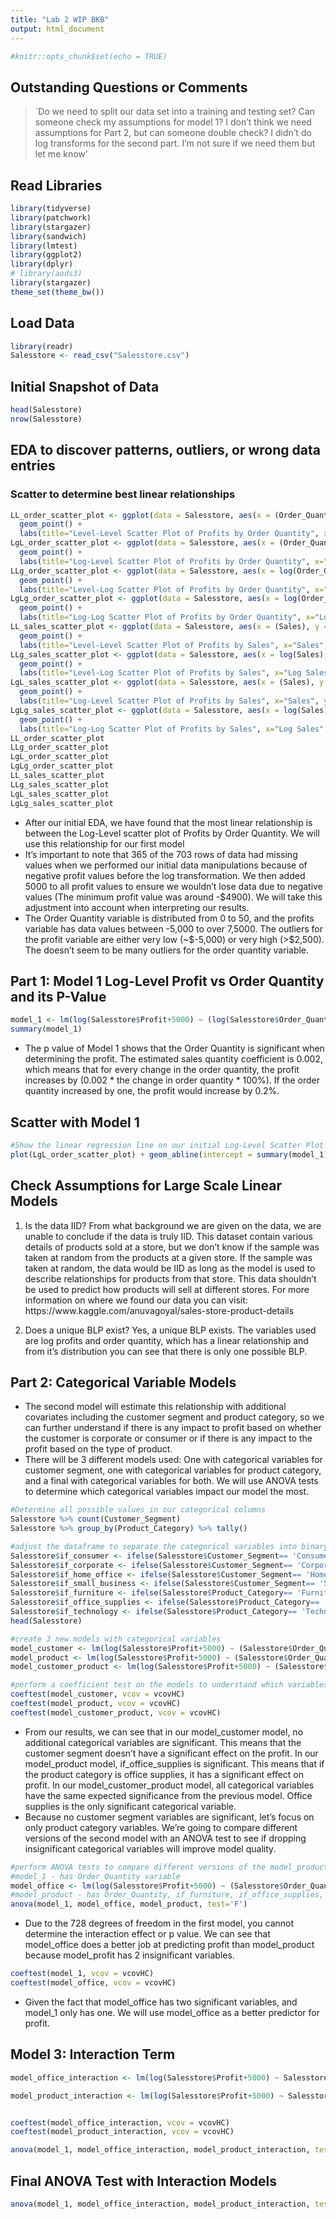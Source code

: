 ```yaml
---
title: "Lab 2 WIP BKB"
output: html_document
---
```


```r
#knitr::opts_chunk$set(echo = TRUE)
```

## Outstanding Questions or Comments
>`Do we need to split our data set into a training and testing set? 
Can someone check my assumptions for model 1? 
I don't think we need assumptions for Part 2, but can someone double check?
I didn't do log transforms for the second part. I'm not sure if we need them but let me know'

## Read Libraries
```r
library(tidyverse)
library(patchwork)
library(stargazer)
library(sandwich)
library(lmtest)
library(ggplot2)
library(dplyr)
# library(aods3)
library(stargazer)
theme_set(theme_bw())
```
## Load Data
```r
library(readr)
Salesstore <- read_csv("Salesstore.csv")
```

## Initial Snapshot of Data
```r
head(Salesstore)
nrow(Salesstore)
```
## EDA to discover patterns, outliers, or wrong data entries
### Scatter to determine best linear relationships
```r
LL_order_scatter_plot <- ggplot(data = Salesstore, aes(x = (Order_Quantity), y = (Profit+5000))) + 
  geom_point() + 
  labs(title="Level-Level Scatter Plot of Profits by Order Quantity", x="Order Quantity", y="Profits")
LgL_order_scatter_plot <- ggplot(data = Salesstore, aes(x = (Order_Quantity), y = log(Profit+5000))) + 
  geom_point() + 
  labs(title="Log-Level Scatter Plot of Profits by Order Quantity", x="Order Quantity", y="Log Profits")
LLg_order_scatter_plot <- ggplot(data = Salesstore, aes(x = log(Order_Quantity), y = (Profit+5000))) + 
  geom_point() + 
  labs(title="Level-Log Scatter Plot of Profits by Order Quantity", x="Log Order Quantity", y="Profits")
LgLg_order_scatter_plot <- ggplot(data = Salesstore, aes(x = log(Order_Quantity), y = log(Profit+5000))) + 
  geom_point() + 
  labs(title="Log-Log Scatter Plot of Profits by Order Quantity", x="Log Order Quantity", y="Log Profits")
LL_sales_scatter_plot <- ggplot(data = Salesstore, aes(x = (Sales), y = (Profit+5000))) + 
  geom_point() + 
  labs(title="Level-Level Scatter Plot of Profits by Sales", x="Sales", y="Profits")
LLg_sales_scatter_plot <- ggplot(data = Salesstore, aes(x = log(Sales), y = (Profit+5000))) + 
  geom_point() + 
  labs(title="Level-Log Scatter Plot of Profits by Sales", x="Log Sales", y="Profits")
LgL_sales_scatter_plot <- ggplot(data = Salesstore, aes(x = (Sales), y = log(Profit+5000))) + 
  geom_point() + 
  labs(title="Log-Level Scatter Plot of Profits by Sales", x="Sales", y="Log Profits")
LgLg_sales_scatter_plot <- ggplot(data = Salesstore, aes(x = log(Sales), y = log(Profit+5000))) + 
  geom_point() + 
  labs(title="Log-Log Scatter Plot of Profits by Sales", x="Log Sales", y="Log Profits")
LL_order_scatter_plot
LLg_order_scatter_plot
LgL_order_scatter_plot
LgLg_order_scatter_plot
LL_sales_scatter_plot
LLg_sales_scatter_plot
LgL_sales_scatter_plot
LgLg_sales_scatter_plot
```
- After our initial EDA, we have found that the most linear relationship is between the Log-Level scatter plot of Profits by Order Quantity. We will use this relationship for our first model
- It's important to note that 365 of the 703 rows of data had missing values when we performed our initial data manipulations because of negative profit values before the log transformation. We then added 5000 to all profit values to ensure we wouldn't lose data due to negative values (The minimum profit value was around -$4900). We will take this adjustment into account when interpreting our results.
- The Order Quantity variable is distributed from 0 to 50, and the profits variable has data values between -5,000 to over 7,5000. The outliers for the profit variable are either very low (~$-5,000) or very high (>$2,500). The doesn't seem to be many outliers for the order quantity variable.

## Part 1: Model 1 Log-Level Profit vs Order Quantity and its P-Value
```r
model_1 <- lm(log(Salesstore$Profit+5000) ~ (log(Salesstore$Order_Quantity)), na.action = na.exclude)
summary(model_1)
```

- The p value of Model 1 shows that the Order Quantity is significant when determining the profit. The estimated sales quantity coefficient is 0.002, which means that for every change in the order quantity, the profit increases by (0.002 * the change in order quantity * 100%). If the order quantity increased by one, the profit would increase by 0.2%.

## Scatter with Model 1
```r
#Show the linear regression line on our initial Log-Level Scatter Plot of Profits by Order Quantity
plot(LgL_order_scatter_plot) + geom_abline(intercept = summary(model_1)$coefficients[1, 1], slope = summary(model_1)$coefficients[2, 1])
```
  
## Check Assumptions for Large Scale Linear Models
1) Is the data IID? From what background we are given on the data, we are unable to conclude if the data is truly IID. This dataset contain various details of products sold at a store, but we don't know if the sample was taken at random from the products at a given store. If the sample was taken at random, the data would be IID as long as the model is used to describe relationships for products from that store. This data shouldn't be used to predict how products will sell at different stores. For more information on where we found our data you can visit: https://www.kaggle.com/anuvagoyal/sales-store-product-details

2) Does a unique BLP exist? Yes, a unique BLP exists. The variables used are log profits and order quantity, which has a linear relationship and from it's distribution you can see that there is only one possible BLP.

## Part 2: Categorical Variable Models
- The second model will estimate this relationship with additional covariates including the customer segment and product category, so we can further understand if there is any impact to profit based on whether the customer is corporate or consumer or if there is any impact to the profit based on the type of product.
- There will be 3 different models used: One with categorical variables for customer segment, one with categorical variables for product category, and a final with categorical variables for both. We will use ANOVA tests to determine which categorical variables impact our model the most.
```r
#Determine all possible values in our categorical columns
Salesstore %>% count(Customer_Segment)
Salesstore %>% group_by(Product_Category) %>% tally()
```

```r
#adjust the dataframe to separate the categorical variables into binary columns
Salesstore$if_consumer <- ifelse(Salesstore$Customer_Segment== 'Consumer', 1, 0)
Salesstore$if_corporate <- ifelse(Salesstore$Customer_Segment== 'Corporate', 1, 0)
Salesstore$if_home_office <- ifelse(Salesstore$Customer_Segment== 'Home Office', 1, 0)
Salesstore$if_small_business <- ifelse(Salesstore$Customer_Segment== 'Small Business', 1, 0)
Salesstore$if_furniture <- ifelse(Salesstore$Product_Category== 'Furniture', 1, 0)
Salesstore$if_office_supplies <- ifelse(Salesstore$Product_Category== 'Office Supplies', 1, 0)
Salesstore$if_technology <- ifelse(Salesstore$Product_Category== 'Technology', 1, 0)
head(Salesstore)
```
```r
#create 3 new models with categorical variables
model_customer <- lm(log(Salesstore$Profit+5000) ~ (Salesstore$Order_Quantity) + Salesstore$if_consumer + Salesstore$if_corporate + Salesstore$if_home_office + Salesstore$if_small_business, na.action = na.exclude)
model_product <- lm(log(Salesstore$Profit+5000) ~ (Salesstore$Order_Quantity) + Salesstore$if_furniture + Salesstore$if_office_supplies + Salesstore$if_technology, na.action = na.exclude)
model_customer_product <- lm(log(Salesstore$Profit+5000) ~ (Salesstore$Order_Quantity) + Salesstore$if_consumer + Salesstore$if_corporate + Salesstore$if_home_office + Salesstore$if_small_business + Salesstore$if_furniture + Salesstore$if_office_supplies + Salesstore$if_technology, na.action = na.exclude)
```

```r
#perform a coefficient test on the models to understand which variables are significant and their estimated coefficience and standard errors.
coeftest(model_customer, vcov = vcovHC)
coeftest(model_product, vcov = vcovHC)
coeftest(model_customer_product, vcov = vcovHC)
```
- From our results, we can see that in our model_customer model, no additional categorical variables are significant. This means that the customer segment doesn't have a significant effect on the profit. In our model_product model, if_office_supplies is significant. This means that if the product category is office supplies, it has a significant effect on profit. In our model_customer_product model, all categorical variables have the same expected significance from the previous model. Office supplies is the only significant categorical variable. 
- Because no customer segment variables are significant, let's focus on only product category variables. We're going to compare different versions of the second model with an ANOVA test to see if dropping insignificant categorical variables will improve model quality.

```r
#perform ANOVA tests to compare different versions of the model_product model to see how to best predict profit
#model_1 - has Order_Quantity variable
model_office <- lm(log(Salesstore$Profit+5000) ~ (Salesstore$Order_Quantity) +  Salesstore$if_office_supplies, na.action = na.exclude)
#model_product - has Order_Quantity, if_furniture, if_office_supplies, and if_technology
anova(model_1, model_office, model_product, test='F')
```
- Due to the 728 degrees of freedom in the first model, you cannot determine the interaction effect or p value. We can see that model_office does a better job at predicting profit than model_product because model_profit has 2 insignificant variables.

```r
coeftest(model_1, vcov = vcovHC)
coeftest(model_office, vcov = vcovHC)
```
- Given the fact that model_office has two significant variables, and model_1 only has one. We will use model_office as a better predictor for profit. 


## Model 3: Interaction Term
```r

model_office_interaction <- lm(log(Salesstore$Profit+5000) ~ Salesstore$Order_Quantity * Salesstore$if_office_supplies, na.action = na.exclude)

model_product_interaction <- lm(log(Salesstore$Profit+5000) ~ Salesstore$Order_Quantity * Salesstore$if_furniture + Salesstore$Order_Quantity * Salesstore$if_office_supplies + Salesstore$Order_Quantity * Salesstore$if_technology, na.action = na.exclude)


coeftest(model_office_interaction, vcov = vcovHC)
coeftest(model_product_interaction, vcov = vcovHC)

anova(model_1, model_office_interaction, model_product_interaction, test='F')

```

## Final ANOVA Test with Interaction Models
```r

anova(model_1, model_office_interaction, model_product_interaction, test='F')

```
